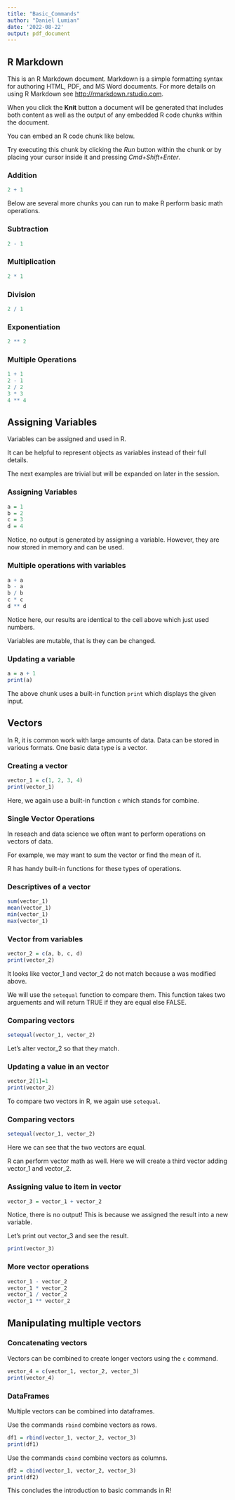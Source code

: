 ```yaml
---
title: "Basic_Commands"
author: "Daniel Lumian"
date: '2022-08-22'
output: pdf_document
---
```


## R Markdown

This is an R Markdown document. Markdown is a simple formatting syntax for authoring HTML, PDF, and MS Word documents. For more details on using R Markdown see <http://rmarkdown.rstudio.com>.

When you click the **Knit** button a document will be generated that includes both content as well as the output of any embedded R code chunks within the document. 


You can embed an R code chunk like below.

Try executing this chunk by clicking the *Run* button within the chunk or by placing your cursor inside it and pressing *Cmd+Shift+Enter*. 

### Addition
```r
2 + 1
```

Below are several more chunks you can run to make R perform basic math operations.

### Subtraction
```r
2 - 1 
```

### Multiplication
```r
2 * 1 
```

### Division
```r
2 / 1 
```

### Exponentiation
```r
2 ** 2
```

### Multiple Operations
```r
1 + 1
2 - 1
2 / 2
3 * 3
4 ** 4
```

## Assigning Variables
Variables can be assigned and used in R.

It can be helpful to represent objects as variables instead of their full details.

The next examples are trivial but will be expanded on later in the session.

### Assigning Variables
```r
a = 1
b = 2
c = 3
d = 4
```

Notice, no output is generated by assigning a variable.
However, they are now stored in memory and can be used.

### Multiple operations with variables
```r
a + a
b - a
b / b
c * c
d ** d
```

Notice here, our results are identical to the cell above which just used numbers.

Variables are mutable, that is they can be changed. 

### Updating a variable
```r
a = a + 1
print(a)
```
The above chunk uses a built-in function `print` which displays the given input.

## Vectors
In R, it is common work with large amounts of data. Data can be stored in various
formats. One basic data type is a vector.

### Creating a vector
```r
vector_1 = c(1, 2, 3, 4)
print(vector_1)
```
Here, we again use a built-in function `c` which stands for combine.

### Single Vector Operations

In reseach and data science we often want to perform operations on vectors of data.

For example, we may want to sum the vector or find the mean of it.

R has handy built-in functions for these types of operations.

### Descriptives of a vector
```r
sum(vector_1)
mean(vector_1)
min(vector_1)
max(vector_1)
```

### Vector from variables
```r
vector_2 = c(a, b, c, d)
print(vector_2)
```
It looks like vector_1 and vector_2 do not match because a was modified above.

We will use the `setequal` function to compare them.
This function takes two arguements and will return TRUE if they are equal else FALSE.

### Comparing vectors
```r
setequal(vector_1, vector_2)
```

Let's alter vector_2 so that they match.

### Updating a value in an vector
```r
vector_2[1]=1
print(vector_2)
```

To compare two vectors in R, we again use `setequal`. 

### Comparing vectors
```r
setequal(vector_1, vector_2)
```
Here we can see that the two vectors are equal.

R can perform vector math as well. Here we will create a third vector adding
vector_1 and vector_2.

### Assigning value to item in vector
```r
vector_3 = vector_1 + vector_2
```

Notice, there is no output! This is because we assigned the result into a new variable.

Let's print out vector_3 and see the result.
```r
print(vector_3)
```

### More vector operations
```r
vector_1 - vector_2
vector_1 * vector_2
vector_1 / vector_2
vector_1 ** vector_2
```

## Manipulating multiple vectors

### Concatenating vectors

Vectors can be combined to create longer vectors using the `c` command.

```r
vector_4 = c(vector_1, vector_2, vector_3)
print(vector_4)
```

### DataFrames
Multiple vectors can be combined into dataframes.

Use the commands `rbind` combine vectors as rows.

```r
df1 = rbind(vector_1, vector_2, vector_3)
print(df1)
```

Use the commands `cbind` combine vectors as columns.
```r
df2 = cbind(vector_1, vector_2, vector_3)
print(df2)
```

This concludes the introduction to basic commands in R!
